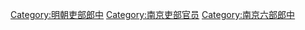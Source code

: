 [[Category:明朝吏部郎中|Category:明朝吏部郎中]]
[[Category:南京吏部官员|Category:南京吏部官员]]
[[Category:南京六部郎中|Category:南京六部郎中]]